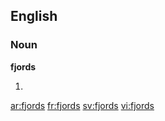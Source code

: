 ==English==

===Noun===
'''fjords'''

# {{plural of|[[fjord]]}}

[[ar:fjords]]
[[fr:fjords]]
[[sv:fjords]]
[[vi:fjords]]